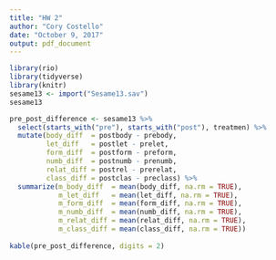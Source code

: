```yaml
---
title: "HW 2"
author: "Cory Costello"
date: "October 9, 2017"
output: pdf_document
---
```


```r
library(rio)
library(tidyverse)
library(knitr)
sesame13 <- import("Sesame13.sav")
sesame13


```
```r
pre_post_difference <- sesame13 %>%
  select(starts_with("pre"), starts_with("post"), treatmen) %>%
  mutate(body_diff  = postbody - prebody,
         let_diff   = postlet - prelet,
         form_diff  = postform - preform,
         numb_diff  = postnumb - prenumb,
         relat_diff = postrel - prerelat,
         class_diff = postclas - preclass) %>%
  summarize(m_body_diff  = mean(body_diff, na.rm = TRUE),
            m_let_diff   = mean(let_diff, na.rm = TRUE),
            m_form_diff  = mean(form_diff, na.rm = TRUE),
            m_numb_diff  = mean(numb_diff, na.rm = TRUE),
            m_relat_diff = mean(relat_diff, na.rm = TRUE),
            m_class_diff = mean(class_diff, na.rm = TRUE))
  
kable(pre_post_difference, digits = 2)
```
